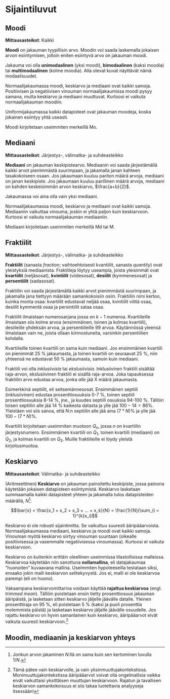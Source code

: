 # Sijaintiluvut

## Moodi

**Mittausasteikot**: Kaikki

**Moodi** on jakauman tyypillisin arvo. Moodin voi saada laskemalla jokaisen arvon esiintymisen, jolloin eniten esiintyvä arvo on jakauman moodi.

Jakauma voi olla **unimodaalinen** (yksi moodi), **bimodaalinen** (kaksi moodia) tai **multimodaalinen** (kolme moodia). Alla olevat kuvat näyttävät nämä modaalisuudet.

Normaalijakaumassa moodi, keskiarvo ja mediaani ovat kaikki samoja. Positiivisen ja negatiivisen vinouman normaalijakaumissa moodi pysyy samana, mutta keskiarvo ja mediaani muuttuvat. Kurtoosi ei vaikuta normaalijakauman moodiin.

Uniformijakaumassa kaikki datapisteet ovat jakauman moodeja, koska jokainen esiintyy yhtä useasti.

Moodi kirjoitetaan useimmiten merkeillä $\text{Mo}$.

## Mediaani

**Mittausasteikot**: Järjestys-, välimatka- ja suhdeasteikko

**Mediaani** on jakauman keskipistearvo. Mediaanin voi saada järjestämällä kaikki arvot pienimmästä suurimpaan, ja jakamalla janan kahteen tasakokoiseen osaan. Jos jakaumaan kuuluu pariton määrä arvoja, mediaani on janan keskipiste. Jos jakaumaan kuuluu parillinen määrä arvoja, mediaani on kahden keskeisimmän arvon keskiarvo, $\frac{a+b}{2}$.

Jakaumassa voi aina olla vain yksi mediaani.

Normaalijakaumassa moodi, keskiarvo ja mediaani ovat kaikki samoja. Mediaaniin vaikuttaa vinouma, joskin ei yhtä paljon kuin keskiarvoon. Kurtoosi ei vaikuta normaalijakauman mediaaniin.

Mediaani kirjoitetaan useimmiten merkeillä $\text{Md}$ tai $\text{M}$.

## Fraktiilit

**Mittausasteikot**: Järjestys-, välimatka- ja suhdeasteikko

**Fraktiilit** (sanasta *fraction*; vaihtoehtoisesti kvantiilit, sanasta *quantity*) ovat yleistyksiä mediaanista. Fraktiileja löytyy useampia, joista yleisimmät ovat **kvartiilit** (neljäsosat), **kvintiilit** (viidesosat), **desiilit** (kymmenesosat) ja **persentiilit** (sadasosat).

Fraktiilin voi saada järjestämällä kaikki arvot pienimmästä suurimpaan, ja jakamalla jana tiettyyn määrään samankokoisiin osiin. Fraktiilin nimi kertoo, kuinka monta osaa: kvartiilit edustavat neljää osaa, kvintiilit viittä osaa, desiilit kymmentä osaa ja persintiilit sataa osaa.

Fraktiilit ilmaistaan numerosarjana jossa on $k-1$ numeroa. Kvartiileille ilmaistaan siis kolme arvoa (ensimmäinen, toinen ja kolmas kvartiili), desiileille yhdeksän arvoa, ja persentiileille 99 arvoa. Käytännössä yleensä ilmaistaan vain ne, joista ollaan kiinnostuneita, varsinkin persentiilien kohdalla.

Kvartiileille toinen kvartiili on sama kuin mediaani. Jos ensimmäinen kvartiili on pienimmät 25 % jakaumasta, ja toinen kvartiili on seuraavat 25 %, niin yhteensä ne edustavat 50 % jakaumasta, samoin kuin mediaani.

Fraktiili voi olla *inklusiivisia* tai *ekslusiivisia*. Inklusiivinen fraktiili sisältää raja-arvon, ekslusiivinen fraktiili ei sisällä raja-arvoa. Joka tapauksessa fraktiilin arvo edustaa arvoa, jonka *alle* jää X määrä jakaumasta.

Esimerkkinä septiilit, eli seitsemännesosat. Ensimmäinen septiili (inklusiivinen) edustaa prosenttiosuuksia 0-7 %, toinen septiili prosenttiosuuksia 8-14 %, jne., ja kuudes septiili osuuksia 94-100 %. Tällöin toisen septiilin alle jää 14 % kaikesta datasta ja ylle jää $100-14 = 86\%$. Yleistäen voi siis sanoa, että N:n septiilin alle jää aina $(7*N)\%$ ja ylle jää $100-(7*N)\%$.

Kvartiilit kirjoitetaan useimmiten muotoon $Q_n$, jossa $n$ on kvartiilin järjestysnumero. Ensimmäinen kvartiili on $Q_1$, toinen kvartiili (mediaani) on $Q_2$, ja kolmas kvartiili on $Q_3$. Muille fraktiileille ei löydy yleistä kirjoitusmuotoa.

## Keskiarvo

**Mittausasteikot**: Välimatka- ja suhdeasteikko

(Aritmeettinen) **Keskiarvo** on jakauman painoitettu keskipiste, jossa painona käytetään jokaisen datapisteen esiintymistä. Keskiarvo lasketaan summaamalla kaikki datapisteet yhteen ja jakamalla tulos datapisteiden määrällä, $N$^[Jonkun arvon jakaminen $N$:llä on sama kuin sen kertominen luvulla $1/N$.]:

$$\bar{x} = \frac{x_1 + x_2 + x_3 + ... + x_k}{N} = \frac{1}{N}(\sum_{i = 1}^{k}x_i)$$

Keskiarvo ei ole robusti sijaintimitta. Se vaikuttuu suuresti ääripääarvoista. Normaalijakaumassa mediaani, keskiarvo ja moodi ovat kaikki samoja. Vinouman myötä keskiarvo siirtyy vinouman suuntaan (oikealle positiivisessa ja vasemmalle negatiivisessa vinoumassa). Kurtoosi ei vaikuta keskiarvoon.

Keskiarvo on kuitenkin erittäin oleellinen useimmissa tilastollisissa malleissa. Keskiarvoa käytetään niin sanottuna **nollamallina**, eli datajakaumaa "huonoiten" kuvaavana mallina. Useimmiten hypoteeseilla testataan siksi, eroaako jokin malli keskiarvon selitekyvystä. Jos ei, malli ei ole keskiarvoa parempi (eli on huono). 

Vakaampana keskiarvomittarina voidaan käyttää **rajattua keskiarvoa** (engl. *trimmed mean*). Tällöin poistetaan ensin tietty prosenttiosuus jakauman ääripäistä, ja lasketaan sitten keskiarvo jäljelle jäävälle datalle. Yleinen prosenttiraja on 95 %, eli poistetaan 5 % (kaksi ja puoli prosenttia molemmista päistä) ja lasketaan keskiarvo jäljelle jäävälle osuudelle. Jos rajattu keskiarvo on hyvin samanlainen kuin keskiarvo, ääripääarvot eivät vaikuta suuresti keskiarvoon.^[Tämä pätee vain keskiarvolle, ja vain yksinmuuttujakontekstissa. Monimuuttujakontekstissa ääripääarvot voivat olla ongelmallisia vaikka eivät vaikuttaisi yksittäisen muuttujan keskiarvoon. Rajatun ja tavallisen keskiarvon samankokoisuus ei siis takaa luotettavia analyyseja itsessään!]

## Moodin, mediaanin ja keskiarvon yhteys
